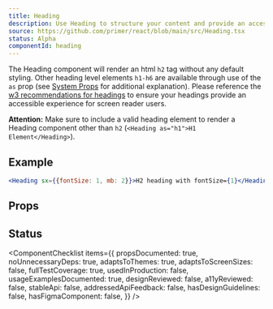 ```yaml
---
title: Heading
description: Use Heading to structure your content and provide an accessible experience for users of assistive technologies.
source: https://github.com/primer/react/blob/main/src/Heading.tsx
status: Alpha
componentId: heading
---
```


The Heading component will render an html `h2` tag without any default styling. Other heading level elements `h1-h6` are available through use of the `as` prop (see [System Props](/system-props) for additional explanation). Please reference the [w3 recommendations for headings](https://www.w3.org/WAI/tutorials/page-structure/headings/) to ensure your headings provide an accessible experience for screen reader users.

**Attention:** Make sure to include a valid heading element to render a Heading component other than `h2` (`<Heading as="h1">H1 Element</Heading>`).

## Example

```jsx live
<Heading sx={{fontSize: 1, mb: 2}}>H2 heading with fontSize={1}</Heading>
```

## Props

<PropsTable>
  <PropsTableAsRow defaultElementType="h2" />
  <PropsTableSxRow />
</PropsTable>

## Status

<ComponentChecklist
  items={{
    propsDocumented: true,
    noUnnecessaryDeps: true,
    adaptsToThemes: true,
    adaptsToScreenSizes: false,
    fullTestCoverage: true,
    usedInProduction: false,
    usageExamplesDocumented: true,
    designReviewed: false,
    a11yReviewed: false,
    stableApi: false,
    addressedApiFeedback: false,
    hasDesignGuidelines: false,
    hasFigmaComponent: false,
  }}
/>

